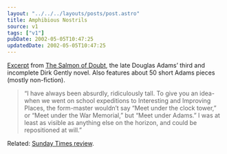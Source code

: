 ```yaml
---
layout: "../../../layouts/posts/post.astro"
title: Amphibious Nostrils
source: v1
tags: ["v1"]
pubDate: 2002-05-05T10:47:25
updatedDate: 2002-05-05T10:47:25
---
```


[Excerpt][1] from [The Salmon of Doubt][2], the late Douglas Adams&#8217; third and incomplete Dirk Gently novel. Also features about 50 short Adams pieces (mostly non-fiction).

> &#8220;I have always been absurdly, ridiculously tall. To give you an idea-when we went on school expeditions to Interesting and Improving Places, the form-master wouldn&#8217;t say &#8220;Meet under the clock tower,&#8221; or &#8220;Meet under the War Memorial,&#8221; but &#8220;Meet under Adams.&#8221; I was at least as visible as anything else on the horizon, and could be repositioned at will.&#8221;

Related: [Sunday Times review][3].

[1]: http://www.randomhouse.com/catalog/display.pperl?isbn=1400045088&view=excerpt "Excerpt from Douglas Adams' The Salmon of Doubt on Random House"
[2]: http://www.amazon.co.uk/exec/obidos/ASIN/0333766571/ "The Salmon of Doubt: Hitchhiking the Galaxy One Last Time on Amazon.co.uk"
[3]: http://www.sunday-times.co.uk/article/0,,188-284026,00.html "Sunday Times review of The Salmon of Doubt (requires registration)"
